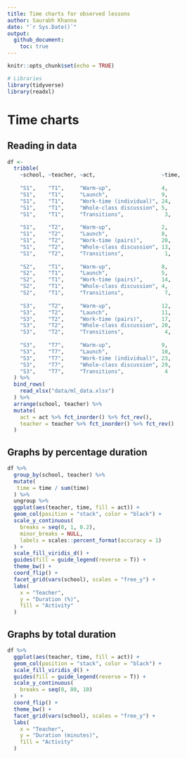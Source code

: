 ```yaml
---
title: Time charts for observed lessons
author: Saurabh Khanna 
date: "`r Sys.Date()`"
output: 
  github_document:
    toc: true
---
```


```r
knitr::opts_chunk$set(echo = TRUE)
```

```r
# Libraries
library(tidyverse)
library(readxl)
```

# Time charts
## Reading in data

```r
df <-
  tribble(
    ~school, ~teacher, ~act,                     ~time,
    
    "S1",    "T1",     "Warm-up",                4,
    "S1",    "T1",     "Launch",                 9,
    "S1",    "T1",     "Work-time (individual)", 24,
    "S1",    "T1",     "Whole-class discussion", 5,
    "S1",    "T1",     "Transitions",             3,
    
    "S1",    "T2",     "Warm-up",                2,
    "S1",    "T2",     "Launch",                 8,
    "S1",    "T2",     "Work-time (pairs)",      20,
    "S1",    "T2",     "Whole-class discussion", 13,
    "S1",    "T2",     "Transitions",             1,
    
    "S2",    "T1",     "Warm-up",                8,
    "S2",    "T1",     "Launch",                 5,
    "S2",    "T1",     "Work-time (pairs)",      14,
    "S2",    "T1",     "Whole-class discussion", 4,  
    "S2",    "T1",     "Transitions",             7,
    
    "S3",    "T2",     "Warm-up",                12,
    "S3",    "T2",     "Launch",                 11,
    "S3",    "T2",     "Work-time (pairs)",      17,
    "S3",    "T2",     "Whole-class discussion", 20,
    "S3",    "T2",     "Transitions",             4,
    
    "S3",    "T7",     "Warm-up",                9,
    "S3",    "T7",     "Launch",                 10,
    "S3",    "T7",     "Work-time (individual)", 23,
    "S3",    "T7",     "Whole-class discussion", 29,
    "S3",    "T7",     "Transitions",             4
  ) %>%
  bind_rows(
    read_xlsx("data/ml_data.xlsx")
  ) %>%
  arrange(school, teacher) %>%
  mutate(
    act = act %>% fct_inorder() %>% fct_rev(),
    teacher = teacher %>% fct_inorder() %>% fct_rev()
  )
```


## Graphs by percentage duration

```r
df %>%
  group_by(school, teacher) %>%
  mutate(
   time = time / sum(time)
  ) %>%
  ungroup %>%
  ggplot(aes(teacher, time, fill = act)) +
  geom_col(position = "stack", color = "black") +
  scale_y_continuous(
    breaks = seq(0, 1, 0.2),
    minor_breaks = NULL,
    labels = scales::percent_format(accuracy = 1)
  ) +
  scale_fill_viridis_d() +
  guides(fill = guide_legend(reverse = T)) +
  theme_bw() +
  coord_flip() +
  facet_grid(vars(school), scales = "free_y") +
  labs(
    x = "Teacher",
    y = "Duration (%)",
    fill = "Activity"
  )
```



## Graphs by total duration

```r
df %>% 
  ggplot(aes(teacher, time, fill = act)) +
  geom_col(position = "stack", color = "black") +
  scale_fill_viridis_d() +
  guides(fill = guide_legend(reverse = T)) +
  scale_y_continuous(
    breaks = seq(0, 80, 10)
  ) +
  coord_flip() +
  theme_bw() +
  facet_grid(vars(school), scales = "free_y") +
  labs(
    x = "Teacher",
    y = "Duration (minutes)",
    fill = "Activity"
  )
```


